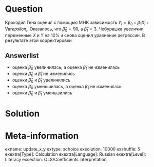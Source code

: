 Question
========
Крокодил Гена оценил с помощью МНК зависимость $Y_i = \beta_0 + \beta_1 X_i + \mathrm{Var}epsilon_i$. Оказалось, что $\hat \beta_0 = 90$, а $\hat\beta_1 = 3$.
Чебурашка увеличил переменные $X$ и $Y$ на 10% и снова оценил уравнение регрессии. В результате этой корректировки

Answerlist
----------
* оценка $\hat\beta_0$ увеличилась, а оценка $\hat\beta_1$ не изменилась
* оценки $\hat\beta_0$ и $\hat\beta_1$ не изменились
* оценки $\hat\beta_0$ и $\hat\beta_1$ увеличились
* оценка $\hat\beta_0$ уменьшилась, а оценка $\hat\beta_1$ не изменилась
* оценки $\hat\beta_0$ и $\hat\beta_1$ уменьшились


Solution
========


Meta-information
================
exname: update_x_y
extype: schoice
exsolution: 10000
exshuffle: 5
exextra[Type]: Calculation
exextra[Language]: Russian
exextra[Level]: Literacy
exsection: OLS/Coefficients interpretation